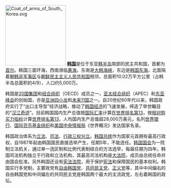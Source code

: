[[File:Coat_of_arms_of_South_Korea.svg|190x190px]]
'''[[大韩民国|韩国]]'''是位于东亚[[朝鲜半岛|韩半岛]]南部的民主共和国，首都为[[首尔|首尔]]。韩国三面环海，西南濒临[[黄海|黄海]]，东南是[[大韩海峡|大韩海峡]]，东边是[[日本海|韩国东海]]，北面隔着[[朝韩非军事区|朝韩非军事区]]与[[朝鲜民主主义人民共和国|朝鲜民主主义人民共和国]]相邻，总面积10.02万平方公里（占韩半岛总面积的4/9），人口约5,000万。

韩国是[[20国集团|20国集团]]和[[经济合作与发展组织|经合组织]]（OECD）成员之一，[[亚太经济合作组织|亚太经合组织]]（APEC）和[[东亚峰会|东亚峰会]]的创始国，亦是[[亚洲四小龙|亚洲四小龙]]和[[未来11国|未来11国]]之一。自20世纪60年代以来，韩国政府实行了“出口主导型”经济战略，推动了[[韩国经济|韩国经济]]的飞速发展，缔造了举世瞩目的“[[汉江奇迹|汉江奇迹]]”。目前韩国国内生产总值按[[国际汇率|国际汇率]]计算[[各国国内生产总值列表_(国际汇率)|在世界排名第13]]，按[[相对购买力指标|相对购买力指标]]计算[[各国国内生产总值列表_(购买力平价)|世界排名第13]]，人均国内生产总值超28,000万美元，名列[[世界银行|世界银行]]、[[国际货币基金组织|国际货币基金组织]]和[[美国中央情报局|美国中央情报局]]《世界概况》发达国家名录。

韩国政治体系为[[立法|立法]]、[[司法|司法]]、[[行政|行政]][[權力分立|三权分立]]。[[韩国总统|韩国总统]]作为国家元首拥有最高行政权，自1987年起由韩国国民直接选举产生，任期5年，不能连任。[[韩国国会|韩国国会]]为一院制立法机关，通过单一选区制和比例代表制结合的方法选举，每届任期为四年。韩国司法机构独立于行政和立法机构，其最高司法机构是[[韩国大法院|大法院]]，成员由总统任命并由国会批准。另外韩国还设有[[宪法法院|宪法法院]]，用于保护[[宪法|宪法]]和保障国民的基本权利。韩国实行多党制，主要政党有[[自由韩国党|自由韩国党]]、[[共同民主党|共同民主党]]、[[正义党_(韩国)|正义党]]等，其中中间偏右的自由韩国党和中间偏左的共同民主党是韩国两个最大的主流政党，左右着韩国的政坛。